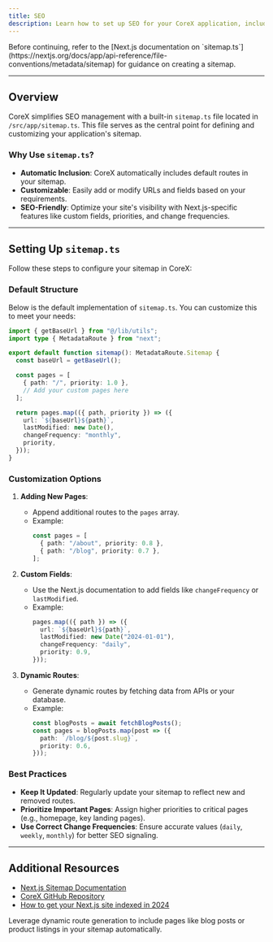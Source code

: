 ```yaml
---
title: SEO
description: Learn how to set up SEO for your CoreX application, including generating and customizing your sitemap.
---
```


<Callout title="Note">
  Before continuing, refer to the [Next.js documentation on `sitemap.ts`](https://nextjs.org/docs/app/api-reference/file-conventions/metadata/sitemap) for guidance on creating a sitemap.
</Callout>

---

## Overview
CoreX simplifies SEO management with a built-in `sitemap.ts` file located in `/src/app/sitemap.ts`. This file serves as the central point for defining and customizing your application's sitemap.

### Why Use `sitemap.ts`?
- **Automatic Inclusion**: CoreX automatically includes default routes in your sitemap.
- **Customizable**: Easily add or modify URLs and fields based on your requirements.
- **SEO-Friendly**: Optimize your site's visibility with Next.js-specific features like custom fields, priorities, and change frequencies.

---

## Setting Up `sitemap.ts`
Follow these steps to configure your sitemap in CoreX:

### Default Structure
Below is the default implementation of `sitemap.ts`. You can customize this to meet your needs:

```ts
import { getBaseUrl } from "@/lib/utils";
import type { MetadataRoute } from "next";

export default function sitemap(): MetadataRoute.Sitemap {
  const baseUrl = getBaseUrl();

  const pages = [
    { path: "/", priority: 1.0 },
    // Add your custom pages here
  ];

  return pages.map(({ path, priority }) => ({
    url: `${baseUrl}${path}`,
    lastModified: new Date(),
    changeFrequency: "monthly",
    priority,
  }));
}
```

### Customization Options
1. **Adding New Pages**:
   - Append additional routes to the `pages` array.
   - Example:
     ```ts
     const pages = [
       { path: "/about", priority: 0.8 },
       { path: "/blog", priority: 0.7 },
     ];
     ```

2. **Custom Fields**:
   - Use the Next.js documentation to add fields like `changeFrequency` or `lastModified`.
   - Example:
     ```ts
     pages.map(({ path }) => ({
       url: `${baseUrl}${path}`,
       lastModified: new Date("2024-01-01"),
       changeFrequency: "daily",
       priority: 0.9,
     }));
     ```

3. **Dynamic Routes**:
   - Generate dynamic routes by fetching data from APIs or your database.
   - Example:
     ```ts
     const blogPosts = await fetchBlogPosts();
     const pages = blogPosts.map(post => ({
       path: `/blog/${post.slug}`,
       priority: 0.6,
     }));
     ```

### Best Practices
- **Keep It Updated**: Regularly update your sitemap to reflect new and removed routes.
- **Prioritize Important Pages**: Assign higher priorities to critical pages (e.g., homepage, key landing pages).
- **Use Correct Change Frequencies**: Ensure accurate values (`daily`, `weekly`, `monthly`) for better SEO signaling.

---

## Additional Resources
- [Next.js Sitemap Documentation](https://nextjs.org/docs/app/api-reference/file-conventions/metadata/sitemap)
- [CoreX GitHub Repository](https://github.com/corex)
- [How to get your Next.js site indexed in 2024](https://indexplease.com/blog/how-to-index-nextjs-site)

<Callout title="Pro Tip">
  Leverage dynamic route generation to include pages like blog posts or product listings in your sitemap automatically.
</Callout>
